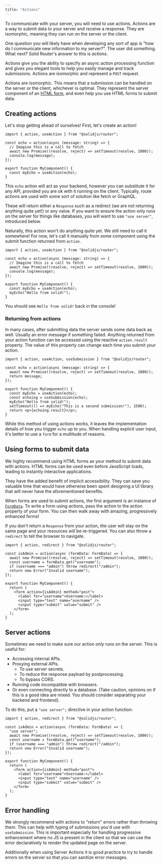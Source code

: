 ```yaml
---
title: "Actions"
---
```


To communicate with your server, you will need to use actions. 
Actions are a way to submit data to your server and receive a response. 
They are isomorphic, meaning they can run on the server or the client.

One question you will likely have when developing any sort of app is "how do I communicate new information to my server?". 
The user did something.
 What next? Solid Router's answer to this is _actions_.

Actions give you the ability to specify an async action processing function and gives you elegant tools to help you easily manage and track submissions. Actions are isomorphic and represent a `POST` request.

Actions are isomorphic. This means that a submission can be handled on the server _or_ the client, whichever is optimal. They represent the server component of an [HTML form](https://developer.mozilla.org/en-US/docs/Web/HTML/Element/form), and even help you use HTML forms to submit data.

## Creating actions

Let's stop getting ahead of ourselves! First, let's create an action!

```tsx twoslash
import { action, useAction } from "@solidjs/router";

const echo = action(async (message: string) => {
  // Imagine this is a call to fetch
  await new Promise((resolve, reject) => setTimeout(resolve, 1000));
  console.log(message);
});

export function MyComponent() {
  const myEcho = useAction(echo);
}
```

This `echo` action will act as your backend, however you can substitute it for any API, provided you are ok with it running on the client. Typically, route actions are used with some sort of solution like fetch or GraphQL.

These will return either a `Response` such as a redirect (we are not returning anything quite yet!) or any value. If you want to ensure the action only runs on the server for things like databases, you will want to use `"use server"`, introduced below.

Naturally, this action won't do anything quite yet. We still need to call it somewhere! For now, let's call it manually from some component using the submit function returned from `action`.

```tsx twoslash
import { action, useAction } from "@solidjs/router";

const echo = action(async (message: string) => {
  // Imagine this is a call to fetch
  await new Promise((resolve, reject) => setTimeout(resolve, 1000));
  console.log(message);
});

export function MyComponent() {
  const myEcho = useAction(echo);
  myEcho("Hello from solid!");
}
```

You should see `Hello from solid!` back in the console!

### Returning from actions

In many cases, after submitting data the server sends some data back as well. Usually an error message if something failed. Anything returned from your action function can be accessed using the reactive `action.result` property. The value of this property can change each time you submit your action.

```tsx twoslash
import { action, useAction, useSubmission } from "@solidjs/router";

const echo = action(async (message: string) => {
  await new Promise((resolve, reject) => setTimeout(resolve, 1000));
  return message;
});

export function MyComponent() {
  const myEcho = useAction(echo);
  const echoing = useSubmission(echo);
  myEcho("Hello from solid!");
  setTimeout(() => myEcho("This is a second submission!"), 1500);
  return <p>{echoing.result}</p>;
}
```

While this method of using actions works, it leaves the implementation details of how you trigger `echo` up to you. When handling explicit user input, it's better to use a `form` for a multitude of reasons.

## Using forms to submit data

We highly recommend using HTML forms as your method to submit data with actions. HTML forms can be used even before JavaScript loads, leading to instantly interactive applications.

They have the added benefit of implicit accessibility. They can save you valuable time that would have otherwise been spent designing a UI library that will never have the aforementioned benefits.

When forms are used to submit actions, the first argument is an instance of [`FormData`](https://developer.mozilla.org/en-US/docs/Web/API/FormData). To write a form using actions, pass the action to the action property of your form. You can then walk away with amazing, progressively enhanced forms!

If you don't return a `Response` from your action, the user will stay on the same page and your resources will be re-triggered. You can also throw a `redirect` to tell the browser to navigate.

```tsx twoslash
import { action, redirect } from "@solidjs/router";

const isAdmin = action(async (formData: FormData) => {
  await new Promise((resolve, reject) => setTimeout(resolve, 1000));
  const username = formData.get("username");
  if (username === "admin") throw redirect("/admin");
  return new Error("Invalid username");
});

export function MyComponent() {
  return (
    <form action={isAdmin} method="post">
      <label for="username">Username:</label>
      <input type="text" name="username" />
      <input type="submit" value="submit" />
    </form>
  );
}
```

## Server actions

Sometimes we need to make sure our action _only_ runs on the server. This is useful for:

- Accessing internal APIs.
- Proxying external APIs.
  - To use server secrets.
  - To reduce the response payload by postprocessing.
  - To bypass CORS.
- Running code incompatible with browsers.
- Or even connecting directly to a database. (Take caution, opinions on if this is a good idea are mixed. You should consider separating your backend and frontend).

To do this, put a `"use server";` directive in your action function:

```tsx twoslash {4}
import { action, redirect } from "@solidjs/router";

const isAdmin = action(async (formData: FormData) => {
  "use server";
  await new Promise((resolve, reject) => setTimeout(resolve, 1000));
  const username = formData.get("username");
  if (username === "admin") throw redirect("/admin");
  return new Error("Invalid username");
});

export function MyComponent() {
  return (
    <form action={isAdmin} method="post">
      <label for="username">Username:</label>
      <input type="text" name="username" />
      <input type="submit" value="submit" />
    </form>
  );
}
```

## Error handling

We strongly recommend with actions to "return" errors rather than throwing them. This can help with typing of submissions you'd use with `useSubmission`. This is important especially for handling progressive enhancement where no JS is present in the client so that we can use the error declaratively to render the updated page on the server.

Additionally when using Server Actions it is good practice to try to handle errors on the server so that you can sanitize error messages.